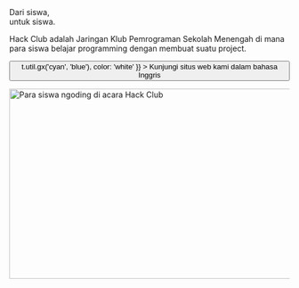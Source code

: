 
<Container variant="copy">

<Heading as="h1">
  Dari siswa, <br />
  untuk siswa.
</Heading>

Hack Club adalah Jaringan Klub Pemrograman Sekolah Menengah di mana para siswa belajar programming dengan membuat suatu project.

<p>
  <Button
    as="a"
    href="https://hackclub.com/?ref=id"
    variant="ctaLg"
    sx={{
      backgroundImage: t => t.util.gx('cyan', 'blue'),
      color: 'white'
    }}
  >
    Kunjungi situs web kami dalam bahasa Inggris
  </Button>
</p>

<img
  alt="Para siswa ngoding di acara Hack Club"
  src="https://cloud-lapsqbi7m-hack-club-bot.vercel.app/0assemble.jpg"
  width="512"
  height="341"
/>

</Container>
